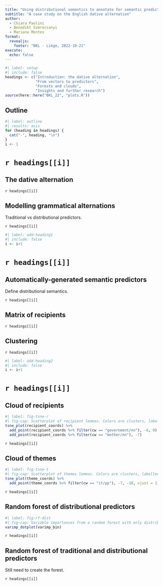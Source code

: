 ```yaml
---
title: "Using distributional semantics to annotate for semantic predictors"
subtitle: "A case study on the English dative alternation"
author:
  - Chiara Paolini
  - Benedikt Szmrecsanyi
  - Mariana Montes
format:
  revealjs:
    footer: "BKL - Liège, 2022-10-21"
execute:
  echo: false
---
```


```r
#| label: setup
#| include: false
headings <- c("Introduction: the dative alternation",
              "From vectors to predictors",
              "Forests and clouds",
              "Insights and further research")
source(here::here("BKL_22", "plots.R"))
```

## Outline

```r
#| label: outline
#| results: asis
for (heading in headings) {
  cat("-", heading, "\n")
}
i <- 1
```

# `r headings[[i]]`

## The dative alternation

::: {.footer}
`r headings[[i]]`
:::

## Modelling grammatical alternations

Traditional vs distributional predictors.

::: {.footer}
`r headings[[i]]`
:::

```r
#| label: add-heading1
#| include: false
i <- i+1
```

# `r headings[[i]]`

## Automatically-generated semantic predictors

Define distributional semantics.

::: {.footer}
`r headings[[i]]`
:::

## Matrix of recipients

::: {.footer}
`r headings[[i]]`
:::

## Clustering

::: {.footer}
`r headings[[i]]`
:::


```r
#| label: add-heading2
#| include: false
i <- i+1
```

# `r headings[[i]]`

## Cloud of recipients

```r
#| label: fig-tsne-r
#| fig-cap: Scatterplot of recipient lemmas. Colors are clusters, labelled by their medoids.
tsne_plot(recipient_coords) %>%
  add_point(recipient_coords %>% filter(cw == "government/nn"), -6, 0) %>%
  add_point(recipient_coords %>% filter(cw == "mother/nn"), -7)
```

::: {.footer}
`r headings[[i]]`
:::

## Cloud of themes

```r
#| label: fig-tsne-t
#| fig-cap: Scatterplot of themes lemmas. Colors are clusters, labelled by their medoids.
tsne_plot(theme_coords) %>%
  add_point(theme_coords %>% filter(cw == "it/pp"), -7, -10, vjust = 1)
```

::: {.footer}
`r headings[[i]]`
:::

## Random forest of distributional predictors

```r
#| label: fig-rf-dist
#| fig-cap: Variable importances from a random forest with only distributional predictors.
varimp_dotplot(varimp_bin)
```

::: {.footer}
`r headings[[i]]`
:::

## Random forest of traditional and distributional predictors

Still need to create the forest. 

::: {.footer}
`r headings[[i]]`
:::
